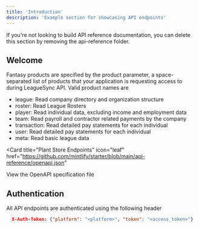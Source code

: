 ```yaml
---
title: 'Introduction'
description: 'Example section for showcasing API endpoints'
---
```


<Note>
  If you're not looking to build API reference documentation, you can delete
  this section by removing the api-reference folder.
</Note>

## Welcome

Fantasy products are specified by the product parameter, a space-separated list of products that your application is requesting access to during LeagueSync API. Valid product names are

 - league: Read company directory and organization structure
 - roster: Read League Rosters
 - player: Read individual data, excluding income and employment data
 - team: Read payroll and contractor related payments by the company
 - transaction: Read detailed pay statements for each individual
 - user: Read detailed pay statements for each individual
 - meta: Read basic league data

<Card
  title="Plant Store Endpoints"
  icon="leaf"
  href="https://github.com/mintlify/starter/blob/main/api-reference/openapi.json"
>
  View the OpenAPI specification file
</Card>

## Authentication

All API endpoints are authenticated using the following header

```json
  X-Auth-Token: {"platform": "<platform>", "token": "<access_token>"}
```
